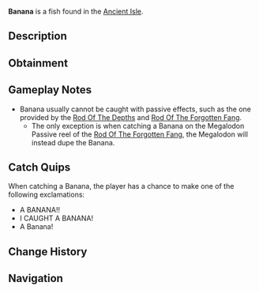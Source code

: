 {{FishInfobox
|image          = Banana.png
|rarity         = Secret
|sea            = First Sea
|location       = [[Ancient Isle]]
|sublocation    = 
|sources        = Fishing Rod
|nopassive      = 1
|radar_location = 
|xp             = 6900
|weather        = Rain
|time           = 
|season         = Summer
|bait           = 
|base_weight    = 1
|base_value     = 18500
|weight_range   = 0.6
|base_chance    = 0.005
|base_resil     = 45
}}
'''Banana''' is a {{Rarity|Secret}} fish found in the [[Ancient Isle]].

== Description ==
{{Description|A simple banana, rich in potassium. How did it get in the water?|Bestiary Entry}}

== Obtainment ==
{{Fish Availability|
Ancient Isle/Freshwater Pond
Ancient Isle/Surrounding Ocean
Ancient Isle/Waterfall
|top_rods      = 
Great Rod of Oscar\479.39\2766.5;
Leviathan's Fang Rod\467.67\4076.33;
Firefly Rod\465.52\20753.4;
Rapid Rod\463.02\21180.38;
Frog Rod\458.83\19406.56;
Lucky Rod\341.7\12026.15;
Training Rod\331.04\2265.86;
Fast Rod\372.11\20199.62;
Wildflower Rod\456.35\18660.28;
Fischer's Rod\271.57\13531.1;
Astralhook Rod\446.41\2895.27;
Ethereal Prism Rod\445.58\2911.64;
Seraphic Rod\426.64\2911.65;
No-Life Rod\415.97\3134.24;
Free Spirit Rod\404.68\3165.4;
Challenger's Rod\399.04\2893.98;
Rod Of The Forgotten Fang\398.86\2839.98;
Trident Rod\390.51\2996.22;
Blazebringer Rod\362.07\2719.1;
Rod Of The Depths\357.76\2611.79;
Rod Of The Exalted One\354.29\2452.41;
Zeus Rod\341.18\2561.27;
Verdant Shear Rod\332.59\2523.25;
Depthseeker Rod\303.66\2331.19;
Avalanche Rod\273.47\2109.45;
Volcanic Rod\265.85\2010.51;
Steady Rod\88.79\712.66
|recommended   = Ethereal Prism Rod
}}

== Gameplay Notes ==
* Banana usually cannot be caught with passive effects, such as the one provided by the [[Rod Of The Depths]] and [[Rod Of The Forgotten Fang]].
** The only exception is when catching a Banana on the Megalodon Passive reel of the [[Rod Of The Forgotten Fang]], the Megalodon will instead dupe the Banana.

== Catch Quips ==
When catching a Banana, the player has a chance to make one of the following exclamations:
* A BANANA!!
* I CAUGHT A BANANA!
* A Banana!

== Change History ==
{{Change History|{{subst:Current Version}}}}

== Navigation ==
{{Fish Navbox|Ancient Isle}}